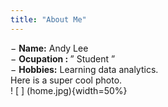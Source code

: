 ```yaml
---
title: "About Me"
---
```


− __Name:__ Andy Lee <br>
− __Ocupation : __ " Student " <br>
− __Hobbies:__ Learning data analytics. <br>
Here is a super cool photo. <br>
! [ ] (home.jpg){width=50%}
